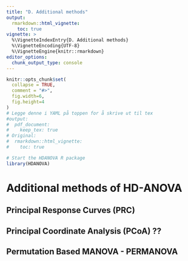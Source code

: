 ```yaml
---
title: "D. Additional methods"
output: 
  rmarkdown::html_vignette:
    toc: true
vignette: >
  %\VignetteIndexEntry{D. Additional methods}
  %\VignetteEncoding{UTF-8}
  %\VignetteEngine{knitr::rmarkdown}
editor_options: 
  chunk_output_type: console
---
```


```r
knitr::opts_chunk$set(
  collapse = TRUE,
  comment = "#>",
  fig.width=6, 
  fig.height=4
)
# Legge denne i YAML på toppen for å skrive ut til tex
#output: 
#  pdf_document: 
#    keep_tex: true
# Original:
#  rmarkdown::html_vignette:
#    toc: true
```

```r
# Start the HDANOVA R package
library(HDANOVA)
```

# Additional methods of HD-ANOVA

## Principal Response Curves (PRC)

## Principal Coordinate Analysis (PCoA) ??

## Permutation Based MANOVA - PERMANOVA
